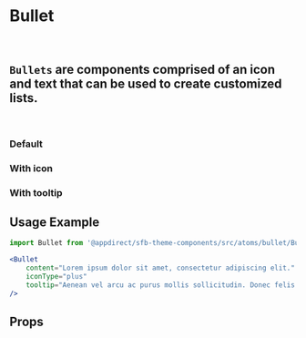 
<Meta of={BulletStories} />

# Bullet

<br />

## `Bullets` are components comprised of an icon and text that can be used to create customized lists.

<br />

### Default

<Canvas>
  <Story of={BulletStories.Default} />
</Canvas>

### With icon

<Canvas>
  <Story of={BulletStories.WithIcon} />
</Canvas>

### With tooltip

<Canvas>
  <Story of={BulletStories.WithTooltip} />
</Canvas>

## Usage Example

```jsx
import Bullet from '@appdirect/sfb-theme-components/src/atoms/bullet/Bullet'

<Bullet
    content="Lorem ipsum dolor sit amet, consectetur adipiscing elit."
    iconType="plus"
    tooltip="Aenean vel arcu ac purus mollis sollicitudin. Donec felis tortor, pretiu"
/>
```

## Props

<ArgsTable of={Bullet} />

